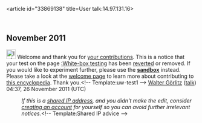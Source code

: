<article id="33869138" title=User talk:14.97.131.16>
	<talkpage id="33869138" title="User talk:14.97.131.16">
== November 2011 ==
[[File:Information.svg|25px|alt=|link=]] Welcome and thank you for [[Special:Contributions/14.97.131.16|your contributions]]. This is a notice that your test on the page [[:White-box testing]] has been [[Help:Reverting|reverted]] or removed. If you would like to experiment further, please use the '''[[Wikipedia:Sandbox|sandbox]]''' instead. Please take a look at the [[Wikipedia:Introduction|welcome page]] to learn more about contributing to [[Wikipedia|this encyclopedia]]. Thank you.&lt;!-- Template:uw-test1 --&gt; [[User:Walter Görlitz|Walter Görlitz]] ([[User talk:Walter Görlitz|talk]]) 04:37, 26 November 2011 (UTC)
:''If this is a [[closed proxy|shared IP address]], and you didn't make the edit, consider [[Wikipedia:Why create an account?|creating an account]] for yourself so you can avoid further irrelevant notices.''&lt;!-- Template:Shared IP advice --&gt;
	</talkpage>
</article>